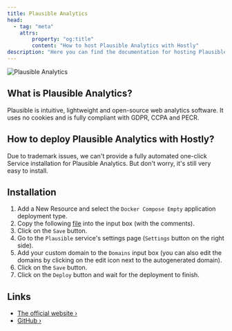 ```yaml
---
title: Plausible Analytics
head:
  - tag: "meta"
    attrs:
        property: "og:title"
        content: "How to host Plausible Analytics with Hostly"
description: "Here you can find the documentation for hosting Plausible Analytics with Hostly."
---
```


![Plausible Analytics](../../../assets/images/services/plausible.svg)

## What is Plausible Analytics?

Plausible is intuitive, lightweight and open-source web analytics software. It uses no cookies and is fully compliant with GDPR, CCPA and PECR.

## How to deploy Plausible Analytics with Hostly?

Due to trademark issues, we can't provide a fully automated one-click Service installation for Plausible Analytics. But don't worry, it's still very easy to install.

## Installation

1. Add a New Resource and select the `Docker Compose Empty` application deployment type.
2. Copy the following [file](https://raw.githubusercontent.com/khulnasoft/hostly/main/templates/compose/plausible.yaml) into the input box (with the comments).
3. Click on the `Save` button.
4. Go to the `Plausible` service's settings page (`Settings` button on the right side).
5. Add your custom domain to the `Domains` input box (you can also edit the domains by clicking on the edit icon next to the autogenerated domain).
6. Click on the `Save` button.
7. Click on the `Deploy` button and wait for the deployment to finish.

## Links

- [The official website ›](https://plausible.io/)
- [GitHub ›](https://github.com/plausible/analytics)
